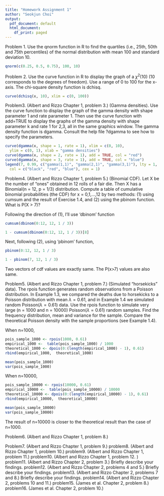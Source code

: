 ```yaml
---
title: "Homework Assignment 1"
author: "Seokjun Choi"
output:
  pdf_document: default
  html_document:
    df_print: paged
---
```


\noindent Problem 1. 
Use the qnorm function in R to find the quartiles 
(i.e., 25th, 50th and 75th percentiles) 
of the normal distribution with mean 100 and standard deviation 10. 

```r
qnorm(c(0.25, 0.5, 0.75), 100, 10)
```

\vspace{1cm}

\noindent Problem 2. 
Use the curve function in R to display the graph of a $\chi^2(10)$ (10 corresponds to the degrees of freedom). 
Use a range of 0 to 100 for the x-axis. 
The chi-square density function is dchisq. 

```r
curve(dchisq(x, 10), xlim = c(0, 100))
```


\noindent Problem3. (Albert and Rizzo Chapter 1, problem 3.)
(Gamma densities). Use the curve function to display the graph of the
gamma density with shape parameter 1 and rate parameter 1. Then use the
curve function with add=TRUE to display the graphs of the gamma density
with shape parameter k and rate 1 for 2,3, all in the same graphics window.
The gamma density function is dgamma. Consult the help file ?dgamma to see
how to specify the parameters.
```r
curve(dgamma(x, shape = 1, rate = 1), xlim = c(0, 10),
  ylim = c(0, 1), xlab = "gamma densities")
curve(dgamma(x, shape = 2, rate = 1), add = TRUE, col = "red")
curve(dgamma(x, shape = 3, rate = 1), add = TRUE, col = "blue")
legend(7, 0.99, c("gamma(1,1)", "gamma(2,1)", "gamma(3,1)"), lty = 1,
  col = c("black", "red", "blue"), cex = 1)
```

\noindent Problem4. (Albert and Rizzo Chapter 1, problem 5.)
(Binomial CDF). Let X be the number of “ones” obtained in 12 rolls
of a fair die. Then X has a Binomial(n = 12, p = 1/3) distribution. 
Compute a table of cumulative binomial probabilities (the CDF) 
for x = 0,1,...,12 by two methods: 
(1) using cumsum and the result of Exercise 1.4, and 
(2) using the pbinom function. What is P(X > 7)?

Following the direction of (1), I'll use 'dbinom' function
```r
cumsum(dbinom(0:12, 12, 1 / 3))
```
```r
1 - cumsum(dbinom(0:12, 12, 1 / 3))[8]
```

Next, following (2), using 'pbinom' function,
```r
pbinom(0:12, 12, 1 / 3)
```
```r
1 - pbinom(7, 12, 1 / 3)
```
Two vectors of cdf values are exactly same.
The P(x>7) values are also same.



\noindent Problem5. (Albert and Rizzo Chapter 1, problem 7.)
(Simulated “horsekicks” data). The rpois function generates random
observations from a Poisson distribution. In Example 1.3, we compared the
deaths due to horsekicks to a Poisson distribution with mean $\lambda = 0.61$, and
in Example 1.4 we simulated random Poisson($\lambda = 0.61$) data. Use the rpois
function to simulate very large (n = 1000 and n = 10000) Poisson($\lambda = 0.61$)
random samples. Find the frequency distribution, mean and variance for the
sample. Compare the theoretical Poisson density with the sample proportions
(see Example 1.4).

When n=1000,
```r
pois_sample_1000 <- rpois(1000, 0.61)
empirical_1000 <-  table(pois_sample_1000) / 1000
theoretical_1000 <- dpois(0:(length(empirical_1000) - 1), 0.61)
rbind(empirical_1000,  theoretical_1000)
```
```r
mean(pois_sample_1000)
var(pois_sample_1000)
```

When n=10000,
```r
pois_sample_10000 <- rpois(10000, 0.61)
empirical_10000 <-  table(pois_sample_10000) / 10000
theoretical_10000 <- dpois(0:(length(empirical_10000) - 1), 0.61)
rbind(empirical_10000,  theoretical_10000)
```
```r
mean(pois_sample_10000)
var(pois_sample_10000)
```
The result of n=10000 is closer to the theoretical result than the case of n=1000.


\noindent Problem6. (Albert and Rizzo Chapter 1, problem 8.)

\noindent Problem7. (Albert and Rizzo Chapter 1, problem 9.)
\noindent problem8. (Albert and Rizzo Chapter 1, problem 10.)
\noindent problem9. (Albert and Rizzo Chapter 1, problem 11.)
\noindent problem10. (Albert and Rizzo Chapter 1, problem 12. )
\noindent problem11. (Albert and Rizzo Chapter 2, problem 3.) Briefly describe your findings.
\noindent problem12. (Albert and Rizzo Chapter 2, problems 4 and 5.) Briefly describe your findings.
\noindent problem13. (Albert and Rizzo Chapter 2, problems 7 and 8.) Briefly describe your findings.
\noindent problem14. (Albert and Rizzo Chapter 2, problems 10 and 11.)
\noindent problem15. (James et al. Chapter 2, problem 8.)
\noindent problem16. (James et al. Chapter 2, problem 10.)